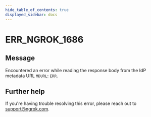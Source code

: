 ```yaml
---
hide_table_of_contents: true
displayed_sidebar: docs
---
```



# ERR_NGROK_1686

## Message

Encountered an error while reading the response body from the IdP metadata URL `MDURL`: `ERR`.

<ErrorDetails error="err_ngrok_1686" />

## Further help

If you're having trouble resolving this error, please reach out to [support@ngrok.com](mailto:support@ngrok.com?subject=Help%20with%20ERR_NGROK_1686).
